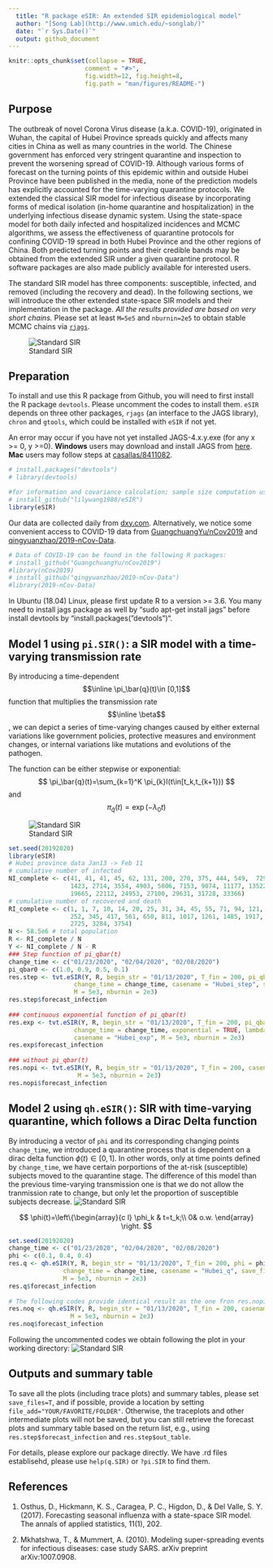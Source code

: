 ```yaml
---
  title: "R package eSIR: An extended SIR epidemiological model"
  author: "[Song Lab](http://www.umich.edu/~songlab/)"
  date: "`r Sys.Date()`"
  output: github_document
---
```


```r
knitr::opts_chunk$set(collapse = TRUE,
                     comment = "#>",
                     fig.width=12, fig.height=8,
                     fig.path = "man/figures/README-")

```

## Purpose

The outbreak of novel Corona Virus disease (a.k.a. COVID-19), originated in Wuhan, the capital of Hubei Province spreads quickly and affects many cities in China as well as many countries in the world.  The Chinese government has enforced very stringent quarantine and inspection to prevent the worsening spread of COVID-19.  Although various forms of forecast on the turning points of this epidemic within and outside Hubei Province have been published in the media, none of the prediction models has explicitly accounted for the time-varying quarantine protocols. We extended the classical SIR model for infectious disease by incorporating forms of medical isolation (in-home quarantine and hospitalization) in the underlying infectious disease dynamic system.  Using the state-space model for both daily infected and hospitalized incidences and MCMC algorithms, we assess the effectiveness of quarantine protocols for confining COVID-19 spread in both Hubei Province and the other regions of China.  Both predicted turning points and their credible bands may be obtained from the extended SIR under a given quarantine protocol.  R software packages are also made publicly available for interested users.

The standard SIR model has three components: susceptible, infected, and removed (including the recovery and dead). In the following sections, we will introduce the other extended state-space SIR models and their implementation in the package. *All the results provided are based on very short chains.* Please set at least `M=5e5` and `nburnin=2e5` to obtain stable MCMC chains via [`rjags`](https://cran.r-project.org/web/packages/rjags/index.html).  

![Standard SIR](man/figures/SIR.png)




## Preparation

To install and use this R package from Github, you will need to first install the R package `devtools`. Please uncomment the codes to install them. `eSIR` depends on three other packages, `rjags` (an interface to the JAGS library), `chron` and `gtools`, which could be installed with `eSIR` if not yet. 

An error may occur if you have not yet installed JAGS-4.x.y.exe (for any x >= 0, y >=0). **Windows** users may download and install JAGS from [here](http://www.sourceforge.net/projects/mcmc-jags/files). **Mac** users may follow steps  at [casallas/8411082](https://gist.github.com/casallas/8411082).


``` r
# install.packages("devtools")
# library(devtools)

#for information and covariance calculation; sample size computation using Hasegawa proposal
# install_github("lilywang1988/eSIR")
library(eSIR) 
```

Our data are collected daily from [dxy.com](https://mama.dxy.com/outbreak/daily-of-nationwide-new?index=20200206&locationIds=999&from=todh5). Alternatively, we notice some convenient access to COVID-19 data from [GuangchuangYu/nCov2019](https://github.com/GuangchuangYu/nCov2019) and [qingyuanzhao/2019-nCov-Data](https://github.com/qingyuanzhao/2019-nCov-Data).

``` r
# Data of COVID-19 can be found in the following R packages: 
# install_github("GuangchuangYu/nCov2019")
#library(nCov2019) 
# install_github("qingyuanzhao/2019-nCov-Data")
#library(2019-nCov-Data) 
```

In Ubuntu (18.04) Linux, please first update R to a version >= 3.6. You many need to install jags package as well by  "sudo apt-get install jags"  before install devtools by "install.packages("devtools")". 


## Model 1 using `pi.SIR()`: a SIR model with a time-varying transmission rate

By introducing a time-dependent $$\inline \pi_\bar{q}(t)\in [0,1]$$ function that multiplies the transmission rate $$\inline \beta$$, we can depict a series of time-varying changes caused by either external variations like government policies, protective measures and environment changes, or internal variations like mutations and evolutions of the pathogen. 

The function can be either stepwise or exponential:
$$
\pi_\bar{q}(t)=\sum_{k=1}^K \pi_{k}I(t\in[t_k,t_{k+1}))
$$
and
$$
\pi_\bar{q}(t)=\exp(-\lambda_0t)
$$

![Standard SIR](man/figures/model1.png)

```r
set.seed(20192020)
library(eSIR)
# Hubei province data Jan13 -> Feb 11
# cumulative number of infected
NI_complete <- c(41, 41, 41, 45, 62, 131, 200, 270, 375, 444, 549,  729, 1052, 
                 1423, 2714, 3554, 4903, 5806, 7153, 9074, 11177, 13522, 16678, 
                 19665, 22112, 24953, 27100, 29631, 31728, 33366)
# cumulative number of recovered and death
RI_complete <- c(1, 1, 7, 10, 14, 20, 25, 31, 34, 45, 55, 71, 94, 121, 152, 213, 
                 252, 345, 417, 561, 650, 811, 1017, 1261, 1485, 1917, 2260, 
                 2725, 3284, 3754) 
N <- 58.5e6 # total population
R <- RI_complete / N
Y <- NI_complete / N - R 
### Step function of pi_qbar(t)
change_time <- c("01/23/2020", "02/04/2020", "02/08/2020")
pi_qbar0 <- c(1.0, 0.9, 0.5, 0.1)
res.step <- tvt.eSIR(Y, R, begin_str = "01/13/2020", T_fin = 200, pi_qbar0 = pi_qbar0,
                  change_time = change_time, casename = "Hubei_step", save_files = TRUE,
                  M = 5e3, nburnin = 2e3)
res.step$forecast_infection
  
### continuous exponential function of pi_qbar(t)
res.exp <- tvt.eSIR(Y, R, begin_str = "01/13/2020", T_fin = 200, pi_qbar0 = pi_qbar0,
                  change_time = change_time, exponential = TRUE, lambda0 = 0.01, 
                  casename = "Hubei_exp", M = 5e3, nburnin = 2e3)
res.exp$forecast_infection
  
### without pi_qbar(t)
res.nopi <- tvt.eSIR(Y, R, begin_str = "01/13/2020", T_fin = 200, casename = "Hubei_nopi",
                   M = 5e3, nburnin = 2e3)
res.nopi$forecast_infection
```


## Model 2 using `qh.eSIR()`: SIR with time-varying quarantine, which follows a Dirac Delta function

By introducing a vector of `phi` and its corresponding changing points `change_time`, we introduced a quarantine process that is dependent on a dirac delta function $\phi(t)\in [0,1]$. In other words, only at time points defined by `change_time`, we have certain porportions of the at-risk (susceptible) subjects moved to the quarantine stage. The difference of this model than the previous time-varying transmission one is that we do not allow the tranmission rate to change, but only let the proportion of susceptible subjects decrease. 
![Standard SIR](man/figures/model2.png)

$$
\phi(t)=\left\{\begin{array}{c l}
\phi_k & t=t_k;\\
0& o.w. 
\end{array}  \right.
$$


```r
set.seed(20192020)
change_time <- c("01/23/2020", "02/04/2020", "02/08/2020")
phi <- c(0.1, 0.4, 0.4)
res.q <- qh.eSIR(Y, R, begin_str = "01/13/2020", T_fin = 200, phi = phi,
               change_time = change_time, casename = "Hubei_q", save_files = TRUE,
               M = 5e3, nburnin = 2e3)
res.q$forecast_infection
  
# The following codes provide identical result as the one fron res.nopi in pi.SIR
res.noq <- qh.eSIR(Y, R, begin_str = "01/13/2020", T_fin = 200, casename = "Hubei_noq",
                 M = 5e3, nburnin = 2e3)
res.noq$forecast_infection
```

Following the uncommented codes we obtain following the plot in your working directory:
![Standard SIR](man/figures/Hubei_qthetaQ_plot.png)

## Outputs and summary table

To save all the plots (including trace plots) and summary tables, please set `save_files=T`, and if possible, provide a location by setting `file_add="YOUR/FAVORITE/FOLDER"`. Otherwise, the traceplots and other intermediate plots will not be saved, but you can still retrieve the forecast plots and summary table based on the return list, e.g., using `res.step$forecast_infection` and `res.step$out_table`.

For details, please explore our package directly. We have .rd files establisehd, please use `help(q.SIR)` or `?pi.SIR` to find them. 

## References

1. Osthus, D., Hickmann, K. S., Caragea, P. C., Higdon, D., & Del Valle, S. Y. (2017). Forecasting seasonal influenza with a state-space SIR model. The annals of applied statistics, 11(1), 202.

2. Mkhatshwa, T., & Mummert, A. (2010). Modeling super-spreading events for infectious diseases: case study SARS. arXiv preprint arXiv:1007.0908.

